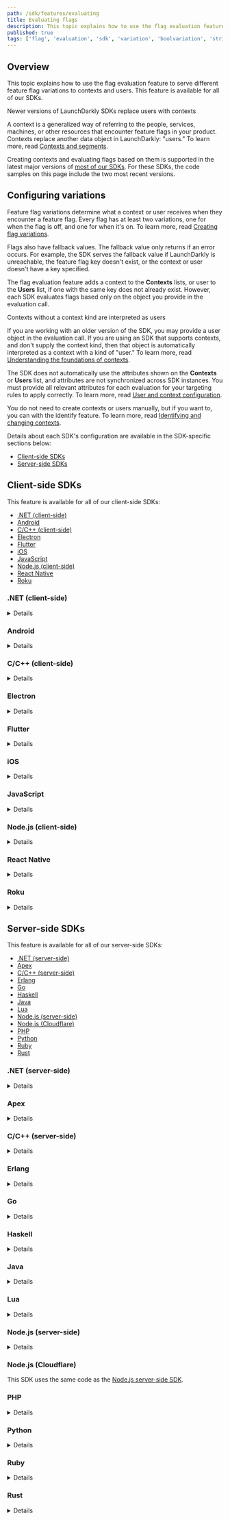 ```yaml
---
path: /sdk/features/evaluating
title: Evaluating flags
description: This topic explains how to use the flag evaluation feature to serve different feature flag variations to users.
published: true
tags: ['flag', 'evaluation', 'sdk', 'variation', 'boolvariation', 'stringvariation', 'jsonvariation']
---
```


## Overview

This topic explains how to use the flag evaluation feature to serve different feature flag variations to contexts and users. This feature is available for all of our SDKs.

<Callout intent="info">
<CalloutTitle>Newer versions of LaunchDarkly SDKs replace users with contexts</CalloutTitle>
<CalloutDescription>

A context is a generalized way of referring to the people, services, machines, or other resources that encounter feature flags in your product. Contexts replace another data object in LaunchDarkly: "users." To learn more, read [Contexts and segments](/home/contexts).

Creating contexts and evaluating flags based on them is supported in the latest major versions of [most of our SDKs](/sdk). For these SDKs, the code samples on this page include the two most recent versions.

</CalloutDescription>
</Callout>

## Configuring variations

Feature flag variations determine what a context or user receives when they encounter a feature flag. Every flag has at least two variations, one for when the flag is off, and one for when it's on. To learn more, read [Creating flag variations](/home/flags/variations).

Flags also have fallback values. The fallback value only returns if an error occurs. For example, the SDK serves the fallback value if LaunchDarkly is unreachable, the feature flag key doesn't exist, or the context or user doesn't have a key specified.

The flag evaluation feature adds a context to the **Contexts** lists, or user to the **Users** list, if one with the same key does not already exist. However, each SDK evaluates flags based only on the object you provide in the evaluation call.

<Callout intent="info">
<CalloutTitle>Contexts without a context kind are interpreted as users</CalloutTitle>
<CalloutDescription>

If you are working with an older version of the SDK, you may provide a user object in the evaluation call. If you are using an SDK that supports contexts, and don't supply the context kind, then that object is automatically interpreted as a context with a kind of "user." To learn more, read [Understanding the foundations of contexts](/home/contexts#understanding-the-foundations-of-contexts).

</CalloutDescription>
</Callout>

The SDK does not automatically use the attributes shown on the **Contexts** or **Users** list, and attributes are not synchronized across SDK instances. You must provide all relevant attributes for each evaluation for your targeting rules to apply correctly. To learn more, read [User and context configuration](/sdk/features/user-context-config/).

You do not need to create contexts or users manually, but if you want to, you can with the identify feature. To learn more, read [Identifying and changing contexts](/sdk/features/identify).

Details about each SDK's configuration are available in the SDK-specific sections below:

* [Client-side SDKs](#client-side-sdks)
* [Server-side SDKs](#server-side-sdks)

## Client-side SDKs

This feature is available for all of our client-side SDKs:

* [.NET (client-side)](#net-client-side)
* [Android](#android)
* [C/C++ (client-side)](#cc-client-side)
* [Electron](#electron)
* [Flutter](#flutter)
* [iOS](#ios)
* [JavaScript](#javascript)
* [Node.js (client-side)](#nodejs-client-side)
* [React Native](#react-native)
* [Roku](#roku)

### .NET (client-side)

<Details summary="Expand .NET (client-side) code sample">

The `Variation` method determines whether a flag is enabled or not for a specific context. In the client-side .NET SDK, there is  a `variation` method for each type, such as `BoolVariation` or `StringVariation`.

`variation` calls take the feature flag key and a default value.

Here is an example:

<CodeSample>
<CSTab label="C#">

```csharp
client.BoolVariation("flag-key-123abc", false);
```

</CSTab>
</CodeSample>

You must provide all relevant context attributes for each evaluation for your targeting rules to apply correctly.

</Details>

### Android

<Details summary="Expand Android code sample">

The `variation` method determines whether or not a flag is enabled for a specific context. `variation` calls take the feature flag key and a fallback value. When `LDClient` is initialized for the first time at app launch, contexts receive the feature flag fallback values until an initial connection to LaunchDarkly completes.

In Android, there is  a `variation` method for each type, such as `boolVariation` or `stringVariation`.

Here is an example:

<CodeSample>
<CSTab label="Java">

```java
boolean variationResult = client.boolVariation(flagKey, false);
```

</CSTab>
<CSTab label="Kotlin">

```kotlin
val variationResult: Boolean = client.boolVariation(flagKey, false)
```

</CSTab>
</CodeSample>

You must provide all relevant context attributes for each evaluation for your targeting rules to apply correctly.

</Details>

### C/C++ (client-side)

<Details summary="Expand C/C++ (server-side) code sample">

The variation methods determine whether or not a flag is enabled for a specific user. The variation method signatures take the feature flag key and a fallback value. When the client is initialized for the first time, users receive the feature flag fallback values until an initial connection to LaunchDarkly completes.

There are variation methods for each type, such as `LDBoolVariation`/`boolVariation` or `LDStringVariation`/`stringVariation`.

Here is an example:

<CodeSample>
<CSTab label="C">

```c
bool show_feature = LDBoolVariation(client, "flag-key-123abc", false);
if (show_feature) {
    // application code to show the feature
} else {
    // the code to run if the feature is off
}
```

</CSTab>

<CSTab label="C++">

```cpp
bool show_feature = client->boolVariation("flag-key-123abc", false);

if (show_feature) {
    // application code to show the feature
} else {
    // the code to run if the feature is off
}
```

</CSTab>
</CodeSample>

You must provide all relevant user attributes for each evaluation for your targeting rules to apply correctly.

</Details>

### Electron

<Details summary="Expand Electron code sample">

To evaluate any feature flag for the current user, call `variation`:

<CodeSample>
<CSTab label="JavaScript">

```js
const flagValue = client.variation('flag-key-123abc', false);

// proceed based on flag value, for example:

if (flagValue)  {
  // feature flag is on
} else {
  // feature flag is off
}
```

</CSTab>
<CSTab label="TypeScript">

```ts
const boolFlagValue = client.variation('bool-flag-key-123abc', false) as boolean;
const numberFlagValue = client.variation('number-flag-key-123abc', 2) as number;
const stringFlagValue = client.variation('string-flag-key-123abc', 'default') as string;

// proceed based on flag value, for example:

if (boolFlagValue)  {
  // feature flag is on
} else {
  // feature flag is off
}
```

</CSTab>
</CodeSample>

You must provide all relevant user attributes for each evaluation for your targeting rules to apply correctly.

The return value of `variation` is always either one of the variations you defined for your flag in the flag's **Targeting** tab, or the default value. The default value is the second parameter to `variation`.

You can also fetch all flags for the current user.

Here is an example:

<CodeSample>
<CSTab label="JavaScript">

```js
const flags = client.allFlags();
const flagValue = flags['flag-key-123abc'];
```

</CSTab>
</CodeSample>

This returns a key-value map of all your feature flags. It contains `null` values for any flags that could not be evaluated.

Both of these methods are synchronous. The client always has the last known flag values in memory, so retrieving them does not involve any input/output (I/O).
</Details>

### Flutter

<Details summary="Expand Flutter code sample">

The `variation` methods determine the flag value for the current user. `variation` calls take the feature flag key and a fallback value. When `LDClient` is initialized for the first time at app launch, users receive the feature flag fallback values until an initial connection to LaunchDarkly completes.

In Flutter, there is  a `variation` method for each type, such as `boolVariation` or `stringVariation`.

Here is an example:

<CodeSample>
<CSTab label="Dart">

```dart
bool variationResult = await LDClient.boolVariation(flagKey, false);
```

</CSTab>
</CodeSample>

You must provide all relevant user attributes for each evaluation for your targeting rules to apply correctly.

</Details>

### iOS

<Details summary="Expand iOS code sample">

The variation functions determine the flag value for the current context. Variation functions take the feature flag key and a default value as parameters. If the flag does not exist, cannot be cast to the correct return type, or the `LDClient` is not started, the function returns the default value.

In the iOS SDK, there is a variation method for each type, such as `boolVariation` or `jsonVariation`.

Here is an example:

<CodeSample>
<CSTab label="Swift">

```swift
let boolFlagValue = LDClient.get()!.boolVariation(forKey: "bool-flag-key", defaultValue: false)
let jsonFlagValue = LDClient.get()!.jsonVariation(forKey: "json-flag-key", defaultValue: ["enabled": false, "special": "none"])
```

</CSTab>
<CSTab label="Objective-C">

```objectivec
BOOL boolFlagValue = [[LDClient get] boolVariationForKey:@"bool-flag-key" defaultValue:NO];
LDValue* jsonFlagValue = [[LDClient get] jsonVariationForKey:@"json-flag-key" defaultValue:[LDValue ofNull]];
```

</CSTab>
</CodeSample>

You must provide all relevant context attributes for each evaluation for your targeting rules to apply correctly.

</Details>

### JavaScript

<Details summary="Expand JavaScript code sample">

The `variation` method determines which variation of a feature flag a context receives. `variation` calls take the feature flag key and a default value.

Here is an example of the `variation` method:

<CodeSample>
<CSTab label="JavaScript">

```js
client.variation('flag-key-123abc', false);
```

</CSTab>
<CSTab label="TypeScript">

```ts
const boolFlagValue = client.variation('bool-flag-key-123abc', false) as boolean;
const numberFlagValue = client.variation('numeric-flag-key-123abc', 2) as number;
const stringFlagValue = client.variation('string-flag-key-123abc', 'default') as string;
```

</CSTab>
</CodeSample>

You must provide all relevant context attributes for each evaluation for your targeting rules to apply correctly.

</Details>

### Node.js (client-side)

<Details summary="Expand Node.js (client-side) code sample">

The `variation` method determines which variation of a feature flag a user receives. `variation` calls take the feature flag key and a default value.

Here is an example:

<CodeSample>
<CSTab label="JavaScript">

```js
const value = client.variation('flag-key-123abc', false);
```

</CSTab>
<CSTab label="TypeScript">

```ts
const boolFlagValue = client.variation('flag-key-123abc', false) as boolean;
const numberFlagValue = client.variation('flag-key-123abc', 2) as number;
const stringFlagValue = client.variation('flag-key-123abc', 'default') as string;

```

</CSTab>
</CodeSample>

You must provide all relevant user attributes for each evaluation for your targeting rules to apply correctly.

</Details>

### React Native

<Details summary="Expand React Native code sample">

The variation method determines whether a flag is enabled or not for a specific context. In React Native, there is a variation method for each type, such as `boolVariation` or `stringVariation`.

Variation calls take the feature flag key and a fallback value. When `LDClient` is initialized for the first time at app launch, end users receive feature flag fallback values until an initial connection to LaunchDarkly is completed.

Here is an example:

<CodeSample>
<CSTab label="JavaScript">

```js
let boolResult = await client.boolVariation('bool-flag-key-123abc', false);
let numResult = await client.numberVariation('numeric-flag-key-123abc', 2);
let stringResult = await client.stringVariation('string-flag-key-123abc', '');
let jsonResult = await client.jsonVariation('json-flag-key-123abc', {});
```

</CSTab>
</CodeSample>

You must provide all relevant context attributes for each evaluation for your targeting rules to apply correctly.

</Details>

### Roku

<Details summary="Expand Roku code sample">

The `*variation` methods determine which variation of a feature flag a context receives. `*variation` calls take a feature flag key and a default value.

Here is an example:

<CodeSample>
<CSTab label="BrightScript">

```brightscript
REM typed variations
myInt = launchDarkly.intVariation("flag-key-123abc", 123)

myBool = launchDarkly.boolVariation("flag-key-123abc", false)

myString = launchDarkly.stringVariation("flag-key-123abc", "hello world!")

myObjectOrArray = launchDarkly.jsonVariation("flag-key-123abc", {"value": 123})

REM generic variation
myValue = launchDarkly.variation("flag-key-123abc", false)
```

</CSTab>
</CodeSample>

You must provide all relevant context attributes for each evaluation for your targeting rules to apply correctly.

</Details>

## Server-side SDKs

This feature is available for all of our server-side SDKs:

* [.NET (server-side)](#net-server-side)
* [Apex](#apex)
* [C/C++ (server-side)](#cc-server-side)
* [Erlang](#erlang)
* [Go](#go)
* [Haskell](#haskell)
* [Java](#java)
* [Lua](#lua)
* [Node.js (server-side)](#nodejs-server-side)
* [Node.js (Cloudflare)](#nodejs-cloudflare)
* [PHP](#php)
* [Python](#python)
* [Ruby](#ruby)
* [Rust](#rust)

### .NET (server-side)

<Details summary="Expand .NET (server-side) code sample">

The `Variation` methods determine whether a flag is enabled or not for a specific context. In .NET, there is  a `Variation` method for each type:
* [`BoolVariation`](https://launchdarkly.github.io/dotnet-server-sdk/api/LaunchDarkly.Sdk.Server.LdClient.html#LaunchDarkly_Sdk_Server_LdClient_BoolVariation_)
* [`DoubleVariation`](https://launchdarkly.github.io/dotnet-server-sdk/api/LaunchDarkly.Sdk.Server.LdClient.html#LaunchDarkly_Sdk_Server_LdClient_DoubleVariation_)
* [`FloatVariation`](https://launchdarkly.github.io/dotnet-server-sdk/api/LaunchDarkly.Sdk.Server.LdClient.html#LaunchDarkly_Sdk_Server_LdClient_FloatVariation_)
* [`IntVariation`](https://launchdarkly.github.io/dotnet-server-sdk/api/LaunchDarkly.Sdk.Server.LdClient.html#LaunchDarkly_Sdk_Server_LdClient_IntVariation_)
* [`JsonVariation`](https://launchdarkly.github.io/dotnet-server-sdk/api/LaunchDarkly.Sdk.Server.LdClient.html#LaunchDarkly_Sdk_Server_LdClient_JsonVariation_)
* [`StringVariation`](https://launchdarkly.github.io/dotnet-server-sdk/api/LaunchDarkly.Sdk.Server.LdClient.html#LaunchDarkly_Sdk_Server_LdClient_StringVariation_).

`Variation` calls take the feature flag key, a [`Context`](https://launchdarkly.github.io/dotnet-server-sdk/api/LaunchDarkly.Sdk.Context.html), and a default value.

Here is an example:

<CodeSample>
<CSTab label=".NET SDK v7.0 (C#)">

```csharp
var value = client.BoolVariation("your.feature.key", context, false);
```

</CSTab>
<CSTab label=".NET SDK v6.x (C#)">

```csharp
var value = client.BoolVariation("your.feature.key", user, false);
```

</CSTab>
</CodeSample>

You must provide all relevant context attributes for each evaluation for your targeting rules to apply correctly.

</Details>

### Apex

<Details summary="Expand Apex code sample">

The `variation` family of methods determine the flag value for a specific user. In Apex, there is a `variation` method for each type, such as `boolVariation` or `stringVariation`. The functions take an `LDUser`, feature flag key, and a default value.

<Callout intent="info">
<CalloutTitle>Apex variation methods do not automatically add users to the Users list</CalloutTitle>
<CalloutDescription>

Variation methods like `boolVariation` or `stringVariation` do not automatically generate `index` events due to limitations with the Apex platform. This means that the SDK does not automatically populate the **Users** list.

We recommend calling `client.identify(user)` with each of your users to generate user indexing events and populate your **Users** list. To learn more, read [Identifying and changing contexts](/sdk/features/identify#apex).

</CalloutDescription>
</Callout>

Here is an example:

<CodeSample>
<CSTab label="Apex">

```java
Boolean value = client.boolVariation(user, 'your.feature.key', false);
```

</CSTab>
</CodeSample>

You must provide all relevant user attributes for each evaluation for your targeting rules to apply correctly.

</Details>

### C/C++ (server-side)

<Details summary="Expand C/C++ (server-side) code sample">

The `variation` family of functions determine whether a flag is enabled or not for a specific user. In C, there is a `variation` function for each type, such as `LDBoolVariation` or `LDStringVariation`.

The functions take an `LDClient`, `LDUser`, feature flag key, default value, and optional `LDDetails` struct for an evaluation explanation.

Here is an example:

<CodeSample>
<CSTab label="C/C++">

```c
bool value = LDBoolVariation(client, user, "your.feature.key", false, NULL);
```

</CSTab>
</CodeSample>

You must provide all relevant user attributes for each evaluation for your targeting rules to apply correctly.

</Details>

### Erlang

<Details summary="Expand Erlang code sample">

The `variation` function determines whether a flag is enabled or not for a specific context. The functions take a flag key, context, default value, and an instance tag. In the example below, the default value is false. The instance tag is optional.

<CodeSample>
<CSTab label="Erlang SDK v2.0">

```
Flag = ldclient:variation(<<"flag-key-123abc">>, #{key => <<"context-key-123abc">>,}, false, your_instance)
```

</CSTab>
<CSTab label="Erlang SDK v1.x">

```
Flag = ldclient:variation(<<"flag-key-123abc">>, #{key => <<"user-key-123abc">>,}, false, your_instance)
```

</CSTab>
</CodeSample>

You must provide all relevant context attributes for each evaluation for your targeting rules to apply correctly.

</Details>

### Go

<Details summary="Expand Go code sample">

The `Variation` methods determine whether a flag is enabled or not for a specific context. In Go, there is a `Variation` method for each type:
* [`BoolVariation`](https://pkg.go.dev/github.com/launchdarkly/go-server-sdk/v6#LDClient.BoolVariation)
* [`IntVariation`](https://pkg.go.dev/github.com/launchdarkly/go-server-sdk/v6#LDClient.IntVariation)
* [`Float64Variation`](https://pkg.go.dev/github.com/launchdarkly/go-server-sdk/v6#LDClient.Float64Variation)
* [`StringVariation`](https://pkg.go.dev/github.com/launchdarkly/go-server-sdk/v6#LDClient.StringVariation)
* [`JSONVariation`](https://pkg.go.dev/github.com/launchdarkly/go-server-sdk/v6#LDClient.JSONVariation), which can be any JSON type.

`Variation` methods take the feature flag key, a context, and a default value. In the example below, the default value is `false`.

The `Variation` call generates analytics events to tell LaunchDarkly about the flag evaluation and the context attributes, so the context will be added to the **Contexts** list if a context with that key doesn't exist already.

Here is an example:

<CodeSample>
<CSTab label="Go SDK v6.0">

```go
result, _ := client.BoolVariation("your.feature.key", context, false)

// result is now true or false depending on the setting of this boolean feature flag
```

</CSTab>
<CSTab label="Go SDK v5.x">

```go
result, _ := client.BoolVariation("your.feature.key", user, false)

// result is now true or false depending on the setting of this boolean feature flag
```

</CSTab>
</CodeSample>

You must provide all relevant context attributes for each evaluation for your targeting rules to apply correctly.

</Details>

### Haskell

<Details summary="Expand Haskell code sample">

The `variation` family of functions determine whether a flag is enabled or not for a specific context. In Haskell, there is a `variation` function for each type:

* [`boolVariation`](https://launchdarkly.github.io/haskell-server-sdk/LaunchDarkly-Server-Client.html#v:boolVariation)
* [`intVariation`](https://launchdarkly.github.io/haskell-server-sdk/LaunchDarkly-Server-Client.html#v:intVariation)
* [`doubleVariation`](https://launchdarkly.github.io/haskell-server-sdk/LaunchDarkly-Server-Client.html#v:doubleVariation)
* [`stringVariation`](https://launchdarkly.github.io/haskell-server-sdk/LaunchDarkly-Server-Client.html#v:stringVariation)
* [`jsonVariation`](https://launchdarkly.github.io/haskell-server-sdk/LaunchDarkly-Server-Client.html#v:jsonVariation)

The functions take a `Client`, `Context`, feature flag key, and a default value. In the example below, the default value is `False`.

Here is an example:

<CodeSample>
<CSTab label="Haskell SDK v4.0">

```haskell
myBoolVariation <- boolVariation client "flag-key-123abc" context False
```

</CSTab>
<CSTab label="Haskell SDK v3.x">

```haskell
myBoolVariation <- boolVariation client "flag-key-123abc" user False
```

</CSTab>
</CodeSample>

You must provide all relevant context attributes for each evaluation for your targeting rules to apply correctly.

</Details>

### Java

<Details summary="Expand Java code sample">

The `variation` methods determine which variation of a feature flag a context receives.

In Java, there is a `variation` method for each type:

- [`boolVariation`](https://javadoc.io/doc/com.launchdarkly/launchdarkly-java-server-sdk/latest/com/launchdarkly/sdk/server/LDClient.html#boolVariation(java.lang.String,com.launchdarkly.sdk.LDContext,boolean))
- [`intVariation`](https://javadoc.io/doc/com.launchdarkly/launchdarkly-java-server-sdk/latest/com/launchdarkly/sdk/server/LDClient.html#intVariation(java.lang.String,com.launchdarkly.sdk.LDContext,int))
- [`doubleVariation`](https://javadoc.io/doc/com.launchdarkly/launchdarkly-java-server-sdk/latest/com/launchdarkly/sdk/server/LDClient.html#doubleVariation(java.lang.String,com.launchdarkly.sdk.LDContext,double))
- [`stringVariation`](https://javadoc.io/doc/com.launchdarkly/launchdarkly-java-server-sdk/latest/com/launchdarkly/sdk/server/LDClient.html#stringVariation(java.lang.String,com.launchdarkly.sdk.LDContext,java.lang.String))
- [`jsonValueVariation`](https://javadoc.io/doc/com.launchdarkly/launchdarkly-java-server-sdk/latest/com/launchdarkly/sdk/server/LDClient.html#jsonValueVariation(java.lang.String,com.launchdarkly.sdk.LDContext,com.launchdarkly.sdk.LDValue)), which can be of any JSON type.

The `variation` methods take the feature flag key, an [`LDContext`](https://javadoc.io/doc/com.launchdarkly/launchdarkly-java-server-sdk/latest/com/launchdarkly/sdk/LDContext.html), and a default value.

Here is an example:

<CodeSample>
<CSTab label="Java SDK v6.0">

```java
boolean value = client.boolVariation("flag-key-123abc", context, false);
```

</CSTab>
<CSTab label="Java SDK v5.x">

```java
boolean value = client.boolVariation("your.feature.key", user, false);
```

</CSTab>
</CodeSample>

You must provide all relevant context attributes for each evaluation for your targeting rules to apply correctly.

</Details>

### Lua

<Details summary="Expand Lua code sample">

The `variation` family of functions determine whether a flag is enabled or not for a specific user. In Lua, there is a `variation` function for each type, such as `boolVariation` or  `stringVariation`.

To learn more about configuration options, read the [API docs](https://launchdarkly.github.io/lua-server-sdk/index.html).

Here is an example:

<CodeSample>
<CSTab label="Lua">

```lua
local value = client:boolVariation(user, "flag-key-123abc", false)
```

</CSTab>
</CodeSample>

You must provide all relevant user attributes for each evaluation for your targeting rules to apply correctly.

</Details>

### Node.js (server-side)


<Details summary="Expand Node.js (server-side) code sample">

The `variation` method determines which variation of a feature flag a context receives.

`variation` calls take the feature flag key, an `LDContext`, and a default value.

Here is an example:

<CodeSample>
<CSTab label="Node.js SDK v7.0">

```js
client.variation('flag-key-123abc', context, false,
  (err, value) => {
    // check value and proceed accordingly
  });
```

</CSTab>
<CSTab label="Node.js SDK v6.x and earlier">

```js
client.variation('flag-key-123abc', user, false,
  (err, value) => {
    // check value and proceed accordingly
  });
```

</CSTab>
</CodeSample>

You must provide all relevant attributes for each evaluation for your targeting rules to apply correctly.

</Details>

### Node.js (Cloudflare)

This SDK uses the same code as the [Node.js server-side SDK](#nodejs-server-side).

### PHP

<Details summary="Expand PHP code sample">

The `variation` method determines which variation of a feature flag a context receives. `variation` calls take the feature flag key, an `LDContext`, and a default value.

Here is an example:

<CodeSample>
<CSTab label="PHP SDK v5.0">

```php
$value = $client->variation($key, $context, false);
```

</CSTab>
<CSTab label="PHP SDK v4.x">

```php
$value = $client->variation($key, $user, false);
```

</CSTab>
</CodeSample>

You must provide all relevant attributes for each evaluation for your targeting rules to apply correctly.

</Details>

### Python

<Details summary="Expand Python code sample">

The `variation` method determines which variation of a feature flag a context receives. `variation` calls take the feature flag key, a `Context`, and a default value.

Here is an example:

<CodeSample>
<CSTab label="Python SDK v8.0">

```python
show_feature = ldclient.get().variation("your.feature.key", context, False)
```

</CSTab>
<CSTab label="Python SDK v7.x">

```python
show_feature = ldclient.get().variation("your.feature.key", user, False)
```

</CSTab>
</CodeSample>

You must provide all relevant context attributes for each evaluation for your targeting rules to apply correctly.

</Details>

### Ruby

<Details summary="Expand Ruby code sample">

The `variation` method determines which variation of a feature flag a context receives.

`variation` calls take the feature flag key, an `LDContext` or user hash, and a default value. To learn more about constructing the context or user hash, read [User and context configuration](/sdk/features/user-context-config#ruby).

Here is an example:

<CodeSample>
<CSTab label="Ruby SDK v7.0">

```ruby
value = client.variation("your.feature.key", context, false)
```

</CSTab>
<CSTab label="Ruby SDK v6.x">

```ruby
value = client.variation("your.feature.key", user, false)
```

</CSTab>
</CodeSample>

You must provide all relevant context attributes for each evaluation for your targeting rules to apply correctly.

</Details>

### Rust

<Details summary="Expand Rust code sample">

The `variation` methods determine whether a flag is enabled or not for a specific user. In Rust, there is a `variation` method for each type:
* [`bool_variation`](https://docs.rs/launchdarkly-server-sdk/latest/launchdarkly_server_sdk/struct.Client.html#method.bool_variation),
* [`int_variation`](https://docs.rs/launchdarkly-server-sdk/latest/launchdarkly_server_sdk/struct.Client.html#method.int_variation),
* [`float_variation`](https://docs.rs/launchdarkly-server-sdk/latest/launchdarkly_server_sdk/struct.Client.html#method.float_variation),
* [`str_variation`](https://docs.rs/launchdarkly-server-sdk/latest/launchdarkly_server_sdk/struct.Client.html#method.str_variation) for strings, and
* [`json_variation`](https://docs.rs/launchdarkly-server-sdk/latest/launchdarkly_server_sdk/struct.Client.html#method.json_variation), which can be any JSON type.

`variation` methods take a `Context`, the feature flag key, and a default value. In the example below, the default value is `false`.

Here is an example:

<CodeSample>
<CSTab label="Rust SDK v1">

```rust
let result = client.bool_variation(&context, "your.feature.key", false);
// result is now true or false depending on the setting of this boolean feature flag
```
</CSTab>
<CSTab label="Rust SDK beta">

```rust
let result = client.bool_variation(&user, "your.feature.key", false);
// result is now true or false depending on the setting of this boolean feature flag
```
</CSTab>
</CodeSample>

You must provide all relevant context attributes for each evaluation for your targeting rules to apply correctly.

</Details>
